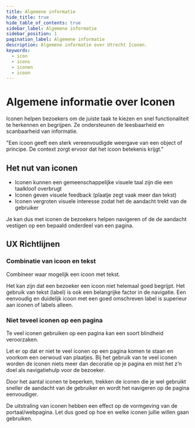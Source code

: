 ```yaml
---
title: Algemene informatie
hide_title: true
hide_table_of_contents: true
sidebar_label: Algemene informatie
sidebar_position: 1
pagination_label: Algemene informatie
description: Algemene informatie over Utrecht Iconen.
keywords:
  - icon
  - icons
  - iconen
  - icoon
---
```


<!-- @license CC0-1.0 -->


<Markdown headingLevel={1} baseUrl="/utrecht/"></Markdown>

# Algemene informatie over Iconen

Iconen helpen bezoekers om de juiste taak te kiezen en snel functionaliteit te herkennen en begrijpen. Ze ondersteunen de leesbaarheid en scanbaarheid van informatie.

"Een icoon geeft een sterk vereenvoudigde weergave van een object of principe. De context zorgt ervoor dat het icoon betekenis krijgt."

## Het nut van iconen

- Iconen kunnen een gemeenschappelijke visuele taal zijn die een taalkloof overbrugt
- Iconen geven visuele feedback (plaatje zegt vaak meer dan tekst)
- Iconen vergroten visuele interesse zodat het de aandacht trekt van de gebruiker

Je kan dus met iconen de bezoekers helpen navigeren of de de aandacht vestigen op een bepaald onderdeel van een pagina.

## UX Richtlijnen

### Combinatie van icoon en tekst

Combineer waar mogelijk een icoon met tekst.

Het kan zijn dat een bezoeker een icoon niet helemaal goed begrijpt. Het gebruik van tekst (label) is ook een belangrijke factor in de navigatie. Een eenvoudig en duidelijk icoon met een goed omschreven label is superieur aan iconen of labels alleen.

### Niet teveel iconen op een pagina

Te veel iconen gebruiken op een pagina kan een soort blindheid veroorzaken.

Let er op dat er niet te veel iconen op een pagina komen te staan en voorkom een oerwoud van plaatjes. Bij het gebruik van te veel iconen worden de iconen niets meer dan decoratie op je pagina en mist het z’n doel als navigatiehulp voor de bezoeker.

Door het aantal iconen te beperken, trekken de iconen die je wel gebruikt sneller de aandacht van de gebruiker en wordt het navigeren op de pagina eenvoudiger.

De uitstraling van iconen hebben een effect op de vormgeving van de portaal/webpagina. Let dus goed op hoe en welke iconen jullie willen gaan gebruiken.
